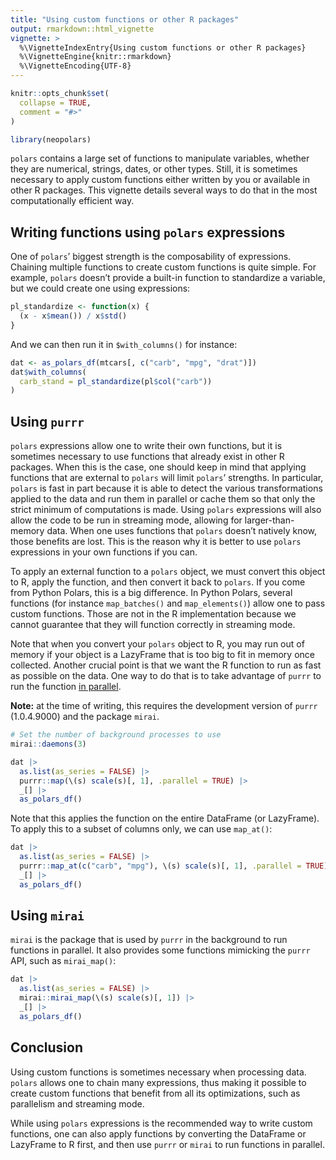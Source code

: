 ```yaml
---
title: "Using custom functions or other R packages"
output: rmarkdown::html_vignette
vignette: >
  %\VignetteIndexEntry{Using custom functions or other R packages}
  %\VignetteEngine{knitr::rmarkdown}
  %\VignetteEncoding{UTF-8}
---
```


```r
knitr::opts_chunk$set(
  collapse = TRUE,
  comment = "#>"
)
```

```r
library(neopolars)
```

`polars` contains a large set of functions to manipulate variables, whether they are numerical, strings, dates, or other types.
Still, it is sometimes necessary to apply custom functions either written by you or available in other R packages.
This vignette details several ways to do that in the most computationally efficient way.

## Writing functions using `polars` expressions

One of `polars`' biggest strength is the composability of expressions.
Chaining multiple functions to create custom functions is quite simple.
For example, `polars` doesn't provide a built-in function to standardize a variable, but we could create one using expressions:

```r
pl_standardize <- function(x) {
  (x - x$mean()) / x$std()
}
```

And we can then run it in `$with_columns()` for instance:
```r
dat <- as_polars_df(mtcars[, c("carb", "mpg", "drat")])
dat$with_columns(
  carb_stand = pl_standardize(pl$col("carb"))
)
```

## Using `purrr`

`polars` expressions allow one to write their own functions, but it is sometimes necessary to use functions that already exist in other R packages.
When this is the case, one should keep in mind that applying functions that are external to `polars` will limit `polars`' strengths.
In particular, `polars` is fast in part because it is able to detect the various transformations applied to the data and run them in parallel or cache them so that only the strict minimum of computations is made.
Using `polars` expressions will also allow the code to be run in streaming mode, allowing for larger-than-memory data.
When one uses functions that `polars` doesn't natively know, those benefits are lost.
This is the reason why it is better to use `polars` expressions in your own functions if you can.

To apply an external function to a `polars` object, we must convert this object to R, apply the function, and then convert it back to `polars`.
If you come from Python Polars, this is a big difference.
In Python Polars, several functions (for instance `map_batches()` and `map_elements()`) allow one to pass custom functions.
Those are not in the R implementation because we cannot guarantee that they will function correctly in streaming mode.

Note that when you convert your `polars` object to R, you may run out of memory if your object is a LazyFrame that is too big to fit in memory once collected.
Another crucial point is that we want the R function to run as fast as possible on the data.
One way to do that is to take advantage of `purrr` to run the function [in parallel](https://purrr.tidyverse.org/dev/reference/parallelization.html).

**Note:** at the time of writing, this requires the development version of `purrr` (1.0.4.9000) and the package `mirai`.

```r
# Set the number of background processes to use
mirai::daemons(3)

dat |>
  as.list(as_series = FALSE) |>
  purrr::map(\(s) scale(s)[, 1], .parallel = TRUE) |>
  _[] |>
  as_polars_df()
```

Note that this applies the function on the entire DataFrame (or LazyFrame).
To apply this to a subset of columns only, we can use `map_at()`:

```r
dat |>
  as.list(as_series = FALSE) |>
  purrr::map_at(c("carb", "mpg"), \(s) scale(s)[, 1], .parallel = TRUE) |>
  _[] |>
  as_polars_df()
```


## Using `mirai`

`mirai` is the package that is used by `purrr` in the background to run functions in parallel.
It also provides some functions mimicking the `purrr` API, such as `mirai_map()`:

```r

dat |>
  as.list(as_series = FALSE) |>
  mirai::mirai_map(\(s) scale(s)[, 1]) |>
  _[] |>
  as_polars_df()
```

<!-- Etienne: TODO? I don't know if this is correct. "Using `mirai` directly also allows more advanced usage, such as executing a query on a remote machine. This is not in the scope of this vignette and is addressed in [vignette to write]()". -->

## Conclusion

Using custom functions is sometimes necessary when processing data.
`polars` allows one to chain many expressions, thus making it possible to create custom functions that benefit from all its optimizations, such as parallelism and streaming mode.

While using `polars` expressions is the recommended way to write custom functions, one can also apply functions by converting the DataFrame or LazyFrame to R first, and then use `purrr` or `mirai` to run functions in parallel.
